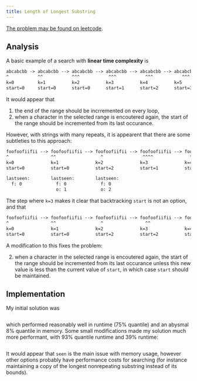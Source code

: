 ```yaml
---
title: Length of Longest Substring
---
```



[The problem may be found on leetcode](https://leetcode.com/problems/longest-substring-without-repeating-characters/).


## Analysis


A basic example of a search with **linear time complexity** is

```default
abcabcbb -> abcabcbb --> abcabcbb --> abcabcbb --> abcabcbb --> abcabcbb
^           ^^           ^^^           ^^^           ^^^           ^^^ 
k=0         k=1          k=2          k=3          k=4          k=5
start=0     start=0      start=0      start=1      start=2      start=3
```

It would appear that 

1. the end of the range should be incrremented on every loop,
2. when a character in the selected range is encoutered again, the start of the 
   range should be incremented from its last occurance.

However, with strings with many repeats, it is appearent that there are some
subtleties to this approach:

```default
foofoofiifii --> foofoofiifii --> foofoofiifii --> foofoofiifii --> foofoofiifii 
^                ^^                 ^               ^^^^              ^^^^
k=0              k=1              k=2              k=3              k=4
start=0          start=0          start=2          start=1          start=4

lastseen:        lastseen:        lastseen:
  f: 0             f: 0             f: 0
                   o: 1             o: 2
```

The step where ``k=3`` makes it clear that backtracking ``start`` is not an 
option, and that


```default
foofoofiifii --> foofoofiifii --> foofoofiifii --> foofoofiifii --> foofoofiifii 
^                ^^                 ^                ^^                 ^
k=0              k=1              k=2              k=3              k=4
start=0          start=0          start=2          start=2          start=4
```

A modification to this fixes the problem:

2. when a character in the selected range is encoutered again, the start of the 
   range should be incremented from its last occurance unless this new value is
   less than the current value of ``start``, in which case ``start`` should be
   maintained.


## Implementation

My initial solution was

```.python
```

which performed reasonably well in runtime ($75\%$ quantile) and an abysmal
$8\%$ quantile in memory. Some small modifications made my solution much more
performant, with $93\%$ quantile runtime and $39\%$ runtime:

```.python
```

It would appear that ``seen`` is the main issue with memory usage, however 
other options probably have performance costs for searching (for instance 
maintaining a copy of the longest nonrepeating substring instead of its 
bounds).


